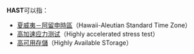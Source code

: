 '''HAST'''可以指：
*[[夏威夷－阿留申時區|夏威夷－阿留申時區]]（Hawaii-Aleutian Standard Time Zone）
*[[高加速应力测试|高加速应力测试]]（Highly accelerated stress test）
*[[高可用存儲|高可用存儲]]（Highly Available STorage）

{{disambig|Cat=四字拉丁字母縮寫消歧義}}